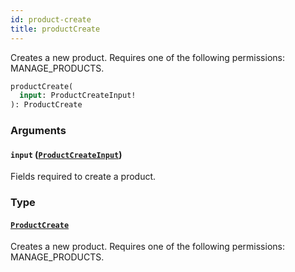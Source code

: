 ```yaml
---
id: product-create
title: productCreate
---
```



Creates a new product. Requires one of the following permissions: MANAGE_PRODUCTS.

```graphql
productCreate(
  input: ProductCreateInput!
): ProductCreate
```


### Arguments

#### `input` ([`ProductCreateInput`](../../../developer/api-reference/inputs/product-create-input))

Fields required to create a product.


### Type

#### [`ProductCreate`](../../../developer/api-reference/objects/product-create) 

Creates a new product. Requires one of the following permissions: MANAGE_PRODUCTS.




